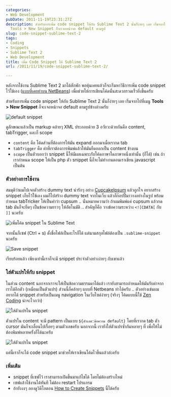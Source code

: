 ```yaml
---
categories:
- Web Development
pubDate: 2011-11-19T23:31:27Z
description: สำหรับการเพิ่ม code snippet ให้กับ Sublime Text 2 นั้นก็ง่ายๆ เลย เริ่มจากไปที่เมนู
  Tools > New Snippet ก็จะเจอหน้าจอ default ตามรูป
slug: code-snippet-sublime-text-2
tags:
- Coding
- Snippets
- Sublime Text 2
- Web Development
title: เพิ่ม Code Snippet ให้ Sublime Text 2
url: /2011/11/19/code-snippet-sublime-text-2/

---
```


หลังจากใช้งาน Sublime Text 2 มาได้สักพัก พอคุ้นเคยแล้วก็จะเริ่มหาวิธีการเพิ่ม code snippet ไว้ใช้เอง ([แบบที่เคยทำบน NetBeans](https://armno.in.th/2011/04/25/netbeans-tips-code-templates/)) เพื่อช่วยให้การเขียนโค้ดนั้นสะดวกรวดเร็วยิ่งขึ้นครับ

สำหรับการเพิ่ม code snippet ให้กับ Sublime Text 2 นั้นก็ง่ายๆ เลย เริ่มจากไปที่เมนู **Tools > New Snippet** ก็จะเจอหน้าจอ default ตามรูปข้างล่างครับ

![default snippet](https://files.armno.in.th/uploads/2011/11/default-snippet.jpg)

ดูลักษณะแล้วเป็น markup คล้ายๆ XML ประกอบด้วย 3 อวัยวะด้วยกันคือ content, tabTrigger, และก็ scope

* `content` คือ โค้ดส่วนที่ต้องการให้มัน expand ออกมาเมื่อเรากด tab
* `tabTrigger` คือ คำที่เราต้องการพิมพ์แล้วให้มันยืดออกเป็น content ข้างบน
* `scope` เป็นตัวบอกว่า snippet นี้ให้มีผลเฉพาะกับโค้ดภาษาใดภาษาหนึ่งเท่านั้น (ก็ได้) เช่น ถ้าเรากำหนด scope ให้เป็น php ตัว snippet นี้ก็จะไม่ทำงานตอนเราเขียน javascript เป็นต้น

### ตัวอย่างการใช้งาน

สมมุติว่าผมไปเจอตัวสร้าง dummy text น่ารักๆ อย่าง [CupcakeIpsum](http://cupcakeipsum.com/) แล้วถูกใจ อยากสร้าง snippet เก็บไว้ใช้เอง ผมก็ไปสร้าง dummy text จากในเว็บ แล้วก็ก๊อปปี้มาวางอย่างในรูป พร้อมกำหนด tabTricker ให้เป็นคำว่า cupsum .. นั่นหมายความว่า ถ้าผมพิมพ์แค่ cupsum แล้วกด tab มันก็จะยืดๆ เป็นข้อความยาวๆ ให้อัตโนมัติ .. สำคัญก็คือ วางข้อความระหว่าง `<![CDATA[` กับ `]]` นะครับ

![เพิ่มโค้ด snippet ใน Sublime Text](https://files.armno.in.th/uploads/2011/11/pasted-text.jpg)

จากนั้นก็เซฟ (Ctrl + s) ตั้งชื่อไฟล์เป็นอะไรก็ได้ แต่นามสกุลไฟล์ต้องเป็น `.sublime-snippet` นะครับ

![Save snippet](https://files.armno.in.th/uploads/2011/11/saved.jpg)

เรียบร้อยแล้ว เพียงเท่านี้เราก็จะมี snippet ประจำตัวอย่างง่ายๆ กับเขาแล้ว

### ใส่ตัวแปรให้กับ snippet

ในส่วน content นอกจากเราจะใส่เป็นข้อความธรรมดาได้แล้ว เรายังสามารถกำหนดให้มันรับค่าจากเราได้อีกตัว (เหมือนเป็นตัวแปร) ส่วนนี้ก็คล้ายๆ แบบที่ Netbeans ทำได้ครับ .. ตัวอย่างเช่นผมอยากได้ snippet สำหรับเป็นเมนู navigation ในเว็บไซต์ง่ายๆ (จริงๆ โค้ดแบบนี้ใช้ [Zen Coding](http://code.google.com/p/zen-coding/) น่าจะไวกว่า)

![ใส่ตัวแปรใน snippet](https://files.armno.in.th/uploads/2011/11/supernav.jpg)

ตัวแปรใน content จะมี pattern เป็นแบบ `${ตัวเลข:ข้อความ default}` โดยที่เรากด tab ตัว cursor มันก็จะเลื่อนไปเรื่อยๆ ตามตัวเลขครับ นอกจากนี้ เรายังใส่ตัวแปรซ้ำกันหลายๆ ที่ เพื่อให้ไม่ต้องพิมพ์หลายครั้งก็ได้นะครับ

![ใส่ตัวแปรใน snippet](https://files.armno.in.th/uploads/2011/11/supernav_repeat.jpg)

แค่นี้เราก็จะได้ code snippet มาช่วยให้เราเขียนโค้ดไวขึ้นแล้วล่ะครับ


### เพิ่มเติม

* snippet ที่เซฟไว้ เราสามารถเปิดขึ้นมาแก้ไขได้ โดยไม่ต้องสร้างใหม่
* เซฟแล้วใช้งานได้ทันที ไม่ต้อง restart โปรแกรม
* ถ้ายังงงๆ ลองดูวิดีโอตอน [How to Create Snippets](http://learncss.tutsplus.com/lesson/how-to-create-snippets/) นี้ได้ครับ
